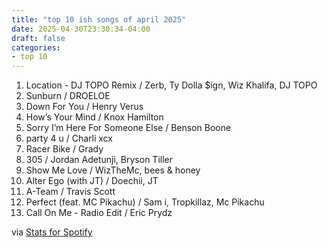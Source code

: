 ```yaml
---
title: "top 10 ish songs of april 2025"
date: 2025-04-30T23:30:34-04:00
draft: false
categories:
- top 10
---
```


1. Location - DJ TOPO Remix / Zerb, Ty Dolla $ign, Wiz Khalifa, DJ TOPO
2. Sunburn / DROELOE
3. Down For You / Henry Verus
4. How’s Your Mind / Knox Hamilton
5. Sorry I'm Here For Someone Else / Benson Boone
6. party 4 u / Charli xcx
7. Racer Bike / Grady
8. 305 / Jordan Adetunji, Bryson Tiller
9. Show Me Love / WizTheMc, bees & honey
10. Alter Ego (with JT) / Doechii, JT
11. A-Team / Travis Scott
12. Perfect (feat. MC Pikachu) / Sam i, Tropkillaz, Mc Pikachu
13. Call On Me - Radio Edit / Eric Prydz

via [Stats for Spotify](https://www.statsforspotify.com/)